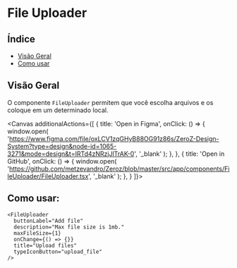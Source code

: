 
<Meta of={FileUploader} />

# File Uploader

## Índice

- [Visão Geral](#visão-geral)
- [Como usar](#como-usar)

## Visão Geral

O componente `FileUploader` permitem que você escolha arquivos e os coloque em um determinado local.

<Canvas additionalActions={[
    {
      title: 'Open in Figma', 
      onClick: () => {
        window.open(
          'https://www.figma.com/file/oxLCV1zqGHyB88OG91z86s/ZeroZ-Design-System?type=design&node-id=1065-3271&mode=design&t=IRTd4zNRzjJlTrAK-0',
          '_blank'
        );
      },
    },
    {
      title: 'Open in GitHub',
      onClick: () => {
        window.open(
          'https://github.com/metzevandro/Zeroz/blob/master/src/app/components/FileUploader/FileUploader.tsx',
          '_blank'
        );
      },
    }
  ]}>
  <Story/>

</Canvas>

## Como usar:

```tsx
<FileUploader
  buttonLabel="Add file"
  description="Max file size is 1mb."
  maxFileSize={1}
  onChange={() => {}}
  title="Upload files"
  typeIconButton="upload_file"
/>
```
